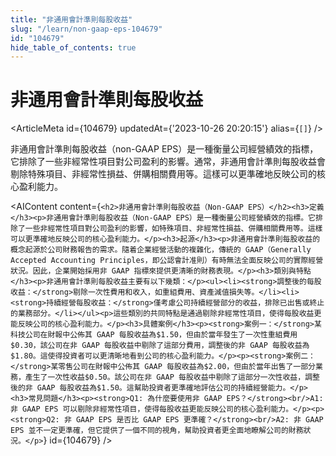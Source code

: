 ```yaml
---
title: "非通用會計準則每股收益"
slug: "/learn/non-gaap-eps-104679"
id: "104679"
hide_table_of_contents: true
---
```



# 非通用會計準則每股收益

<ArticleMeta id={104679} updatedAt={'2023-10-26 20:20:15'} alias={`[]`} />
<div className='border-solid border-b border-t-0 my-4 border-[var(--ifm-color-gray-300)]' />

非通用會計準則每股收益（non-GAAP EPS）是一種衡量公司經營績效的指標，它排除了一些非經常性項目對公司盈利的影響。通常，非通用會計準則每股收益會剔除特殊項目、非經常性損益、併購相關費用等。這樣可以更準確地反映公司的核心盈利能力。

<AIContent content={`<h2>非通用會計準則每股收益（Non-GAAP EPS）</h2><h3>定義</h3><p>非通用會計準則每股收益（Non-GAAP EPS）是一種衡量公司經營績效的指標。它排除了一些非經常性項目對公司盈利的影響，如特殊項目、非經常性損益、併購相關費用等。這樣可以更準確地反映公司的核心盈利能力。</p><h3>起源</h3><p>非通用會計準則每股收益的概念起源於公司財務報告的需求。隨着企業經營活動的複雜化，傳統的 GAAP（Generally Accepted Accounting Principles，即公認會計准則）有時無法全面反映公司的實際經營狀況。因此，企業開始採用非 GAAP 指標來提供更清晰的財務表現。</p><h3>類別與特點</h3><p>非通用會計準則每股收益主要有以下幾類：</p><ul><li><strong>調整後的每股收益：</strong>剔除一次性費用和收入，如重組費用、資產減值損失等。</li><li><strong>持續經營每股收益：</strong>僅考慮公司持續經營部分的收益，排除已出售或終止的業務部分。</li></ul><p>這些類別的共同特點是通過剔除非經常性項目，使得每股收益更能反映公司的核心盈利能力。</p><h3>具體案例</h3><p><strong>案例一：</strong>某科技公司在財報中公佈其 GAAP 每股收益為$1.50，但由於當年發生了一次性重組費用$0.30，該公司在非 GAAP 每股收益中剔除了這部分費用，調整後的非 GAAP 每股收益為$1.80。這使得投資者可以更清晰地看到公司的核心盈利能力。</p><p><strong>案例二：</strong>某零售公司在財報中公佈其 GAAP 每股收益為$2.00，但由於當年出售了一部分業務，產生了一次性收益$0.50。該公司在非 GAAP 每股收益中剔除了這部分一次性收益，調整後的非 GAAP 每股收益為$1.50。這幫助投資者更準確地評估公司的持續經營能力。</p><h3>常見問題</h3><p><strong>Q1: 為什麼要使用非 GAAP EPS？</strong><br/>A1: 非 GAAP EPS 可以剔除非經常性項目，使得每股收益更能反映公司的核心盈利能力。</p><p><strong>Q2: 非 GAAP EPS 是否比 GAAP EPS 更準確？</strong><br/>A2: 非 GAAP EPS 並不一定更準確，但它提供了一個不同的視角，幫助投資者更全面地瞭解公司的財務狀況。</p>`} id={104679} />
